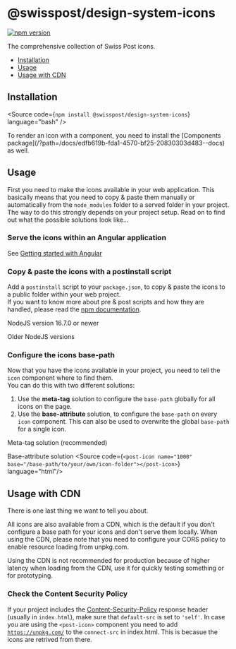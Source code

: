 
<Meta of={PackageIconsStories} />

# @swisspost/design-system-icons

[![npm version](https://badge.fury.io/js/@swisspost%2Fdesign-system-icons.svg)](https://badge.fury.io/js/@swisspost%2Fdesign-system-icons)

The comprehensive collection of Swiss Post icons.

<ul>
  <li>
    <a href="#installation" target="_self">
      Installation
    </a>
  </li>
  <li>
    <a href="#usage" target="_self">
      Usage
    </a>
  </li>
  <li>
    <a href="#usage-with-cdn" target="_self">
      Usage with CDN
    </a>
  </li>
</ul>

## Installation

<Source code={`npm install @swisspost/design-system-icons`} language="bash" />

<div className="banner banner-info banner-md">
  To render an icon with a component, you need to install the [Components
  package](/?path=/docs/edfb619b-fda1-4570-bf25-20830303d483--docs) as well.
</div>

## Usage

First you need to make the icons available in your web application.
This basically means that you need to copy & paste them manually or automatically from the `node_modules` folder to a served folder in your project.
The way to do this strongly depends on your project setup.
Read on to find out what the possible solutions look like...

### Serve the icons within an Angular application

See [Getting started with Angular](/?path=/docs/8426deb2-3d6d-4fcc-90e6-1ca9737b2ed0--docs)

### Copy & paste the icons with a postinstall script

Add a `postinstall` script to your `package.json`, to copy & paste the icons to a public folder within your web project.<br/>
If you want to know more about pre & post scripts and how they are handled, please read the <a href="https://docs.npmjs.com/cli/v7/using-npm/scripts#description">npm documentation</a>.

<PostTabs>
  <PostTabHeader panel="nodeNew">NodeJS version 16.7.0 or newer</PostTabHeader>
  <PostTabPanel name="nodeNew">
    <Source  code={SampleNode16} language="json"/>
  </PostTabPanel>

  <PostTabHeader panel="nodeOld">Older NodeJS versions</PostTabHeader>
  <PostTabPanel name="nodeOld">
    <Source code={SampleNodeOlder} language="json"/>
    <Source code={SampleNodeOlderJs} language="javascript" />
  </PostTabPanel>
</PostTabs>

### Configure the icons base-path

Now that you have the icons available in your project, you need to tell the `icon` component where to find them.<br/>
You can do this with two different solutions:

1. Use the **meta-tag** solution to configure the `base-path` globally for all icons on the page.
2. Use the **base-attribute** solution, to configure the `base-path` on every `icon` component. This can also be used to overwrite the global `base-path` for a single icon.

<PostTabs>
  <PostTabHeader panel="metaTag">Meta-tag solution (recommended)</PostTabHeader>
  <PostTabPanel name="metaTag">
    <Source code={SampleIconMeta} language="html" />
  </PostTabPanel>

  <PostTabHeader panel="baseAttribute">Base-attribute solution</PostTabHeader>
  <PostTabPanel name="baseAttribute">
    <Source  code={`<post-icon name="1000" base="/base-path/to/your/own/icon-folder"></post-icon>`} language="html"/>
  </PostTabPanel>
</PostTabs>

## Usage with CDN

There is one last thing we want to tell you about.

All icons are also available from a CDN, which is the default if you don't configure a base path for your icons and don't serve them locally. When using the CDN, please note that you need to configure your CORS policy to enable resource loading from unpkg.com.

<div className="banner banner-warning banner-md">
  Using the CDN is not recommended for production because of higher latency when loading from the
  CDN, use it for quickly testing something or for prototyping.
</div>

### Check the Content Security Policy

If your project includes the <a href="https://developer.mozilla.org/en-US/docs/Web/HTTP/Headers/Content-Security-Policy">Content-Security-Policy</a> response header (usually in `index.html`),
make sure that `default-src` is set to `'self'`. In case you are using the `<post-icon>` component you need to add [`https://unpkg.com/`](https://unpkg.com/) to the `connect-src` in index.html. This is becasue the icons are retrived from there.
